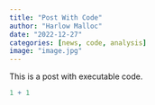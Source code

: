 ```yaml
---
title: "Post With Code"
author: "Harlow Malloc"
date: "2022-12-27"
categories: [news, code, analysis]
image: "image.jpg"
---
```


This is a post with executable code.

```r
1 + 1
```
